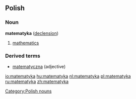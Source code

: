 ==Polish==
[[Category:Polish nouns]]
===Noun===
'''matematyka''' {{f}} ([[Wiktionary Appendix:Polish hard feminine noun declension|declension]])
# [[mathematics]]

===Derived terms===
* [[matematyczna]] (adjective)

[[io:matematyka]]
[[hu:matematyka]]
[[nl:matematyka]]
[[pl:matematyka]]
[[ru:matematyka]]
[[zh:matematyka]]